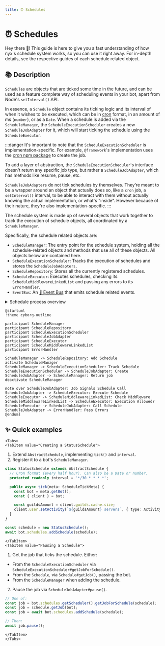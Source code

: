 ```yaml
---
title: ️⏰ Schedules
---
```


# ️⏰ Schedules


Hey there 👋!  This guide is here to give you a fast understanding of how nyx's schedule system works, so you can use it
right away. For in-depth details, see the respective guides of each schedule related object.

## 📚 Description

`Schedules` are objects that are ticked some time in the future, and can be used as a feature complete way of scheduling
events in your bot, apart from Node's `setInterval()` API.

In essence, a `Schedule` object contains its ticking logic and its interval of when it wishes to be executed, which
can be in [cron](https://crontab.guru/) format, in an amount of ms (`number`), or as a `Date`. When a schedule is added
via the `ScheduleManager`, the `ScheduleExecutionScheduler` creates a new `ScheduleJobAdapter` for it, which will start
ticking the schedule using the `ScheduleExecutor`.

:::danger
It's important to note that the `ScheduleExecutionScheduler` is implementation-specific. For example, `@framework`'s
implementation uses the [cron npm package](https://www.npmjs.com/package/cron) to create the job.

To add a layer of abstraction, the `ScheduleExecutionScheduler`'s interface doesn't return any specific job type, but
rather a `ScheduleJobAdapter`, which has methods like resume, pause, etc.

`ScheduleJobAdapters` do not tick schedules by themselves. They're meant to be a wrapper around an object that actually
does so, like a `cron` job, a `setInterval()` interval, to be able to interact with them without actually knowing the
actual implementation, or what's "inside". However because of their nature, they're also implementation-specific.
:::

The schedule system is made up of several objects that work together to track the execution of schedule objects, all
coordinated by a `ScheduleManager`.

Specifically, the schedule related objects are:

* `ScheduleManager`: The entry point for the schedule system, holding all the schedule-related objects and methods that
use all of these objects. All objects below are contained here.
* `ScheduleExecutionScheduler`: Tracks the execution of schedules and stores the `ScheduleJobAdapters`.
* `ScheduleRepository`: Stores all the currently registered schedules.
* `ScheduleExecutor`: Executes schedules, checking its `ScheduleMiddlewareLinkedList` and passing any errors to
its `ErrorHandler`.
* `EventBus`: An [📣 Event Bus](../events/event-bus) that emits schedule related events.

<details>
  <summary>Schedule process overview</summary>

  When the Schedule is added:

  1. A schedule is added via `ScheduleManager#addSchedule()`.
  2. The manager adds the schedule is added to the `ScheduleRepository`.
  3. The manager tells the `ScheduleExecutionScheduler` to create a new `ScheduleJobAdapter` for it.
  4. The `ScheduleManager` uses the `EventBus` to emit a `ScheduleAdd` event asynchronously, passing the added schedule.

  When the job determines that the schedule should be called:

  1. The `ScheduleJobAdapter` tells the `ScheduleExecutor` to execute the schedule.
  2. The `ScheduleExecutor` checks its `ScheduleMiddlewareLinkedList` which will allow or deny the execution.
  This includes checking the filter on `Schedule#getFilter()`.
  3. If the execution is allowed, the schedule is called, passing any errors to its `ErrorHandler`.

</details>

```kroki type=plantuml
@startuml
!theme cyborg-outline

participant ScheduleManager
participant ScheduleRepository
participant ScheduleExecutionScheduler
participant ScheduleJobAdapter
participant ScheduleExecutor
participant ScheduleMiddlewareLinkedList
participant ErrorHandler

ScheduleManager -> ScheduleRepository: Add Schedule
activate ScheduleManager
ScheduleManager -> ScheduleExecutionScheduler: Track Schedule
ScheduleExecutionScheduler -> ScheduleJobAdapter: Create
ScheduleJobAdapter -> ScheduleManager: Return job
deactivate ScheduleManager

note over ScheduleJobAdapter: Job Signals Schedule Call
ScheduleJobAdapter -> ScheduleExecutor: Execute Schedule
ScheduleExecutor -> ScheduleMiddlewareLinkedList: Check Middleware
ScheduleMiddlewareLinkedList -> ScheduleExecutor: Execution Allowed?
ScheduleExecutor -> ScheduleJobAdapter: Call Schedule
ScheduleJobAdapter -> ErrorHandler: Pass Errors
@enduml
```

## ✨ Quick examples

```mdx-code-block
<Tabs>
<TabItem value="Creating a StatusSchedule">
```

1. Extend `AbstractSchedule`, implementing `tick()` and `interval`.
2. Register it to a bot's `ScheduleManager`.

```ts
class StatusSchedule extends AbstractSchedule {
  // Cron format (every half hour). Can also be a Date or number.
  protected readonly interval = '*/30 * * * *';

  public async tick(meta: ScheduleTickMeta) {
    const bot = meta.getBot();
    const { client } = bot;

    const guildsAmount = client.guilds.cache.size;
    client.user.setActivity(`${guildsAmount} servers`, { type: ActivityType.Watching });
  }
}

const schedule = new StatusSchedule();
await bot.schedules.addSchedule(schedule);
```

```mdx-code-block
</TabItem>
<TabItem value="Pausing a Schedule">
```

1. Get the job that ticks the schedule. Either:

* From the `ScheduleExecutionScheduler` via `ScheduleExecutionScheduler#getJobForSchedule()`.
* From the `Schedule`, via `Schedule#getJob()`, passing the bot.
* From the `ScheduleManager` when adding the schedule.

2. Pause the job via `ScheduleJobAdapter#pause()`.

```ts
// One of:
const job = bot.schedules.getScheduler().getJobForSchedule(schedule);
const job = schedule.getJob(bot);
const job = await bot.schedules.addSchedule(schedule);

// Then:
await job.pause();
```

```mdx-code-block
</TabItem>
</Tabs>
```


